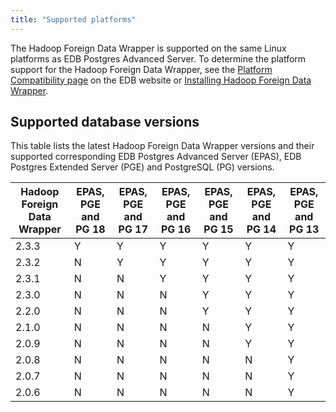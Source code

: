 ```yaml
---
title: "Supported platforms"
---
```


The Hadoop Foreign Data Wrapper is supported on the same Linux platforms as EDB Postgres Advanced Server. To determine the platform support for the Hadoop Foreign Data Wrapper, see the [Platform Compatibility page](https://www.enterprisedb.com/platform-compatibility#epas) on the EDB website or [Installing Hadoop Foreign Data Wrapper](./installing).

## Supported database versions

This table lists the latest Hadoop Foreign Data Wrapper versions and their supported corresponding EDB Postgres Advanced Server (EPAS), EDB Postgres Extended Server (PGE) and PostgreSQL (PG) versions. 

| Hadoop Foreign Data Wrapper | EPAS, PGE and PG 18 | EPAS, PGE and PG 17 | EPAS, PGE and PG 16 | EPAS, PGE and PG 15 | EPAS, PGE and PG 14 | EPAS, PGE and PG 13 |
|-----------------------------|---------------------|---------------------|---------------------|---------------------|---------------------|---------------------|
| 2.3.3                       | Y                   | Y                   | Y                   | Y                   | Y                   | Y                   |
| 2.3.2                       | N                   | Y                   | Y                   | Y                   | Y                   | Y                   |
| 2.3.1                       | N                   | N                   | Y                   | Y                   | Y                   | Y                   |
| 2.3.0                       | N                   | N                   | N                   | Y                   | Y                   | Y                   |
| 2.2.0                       | N                   | N                   | N                   | Y                   | Y                   | Y                   |
| 2.1.0                       | N                   | N                   | N                   | N                   | Y                   | Y                   |
| 2.0.9                       | N                   | N                   | N                   | N                   | Y                   | Y                   |
| 2.0.8                       | N                   | N                   | N                   | N                   | N                   | Y                   |
| 2.0.7                       | N                   | N                   | N                   | N                   | N                   | Y                   |
| 2.0.6                       | N                   | N                   | N                   | N                   | N                   | Y                   |
